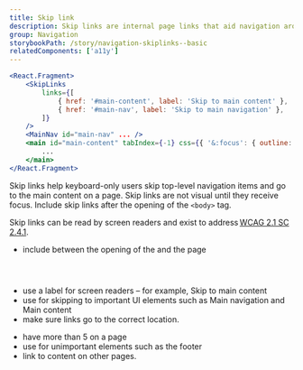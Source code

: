 ```yaml
---
title: Skip link
description: Skip links are internal page links that aid navigation around a page. They are detected by screen readers and help users quickly jump to and over content on the page.
group: Navigation
storybookPath: /story/navigation-skiplinks--basic
relatedComponents: ['a11y']
---
```


```jsx
<React.Fragment>
	<SkipLinks
		links={[
			{ href: '#main-content', label: 'Skip to main content' },
			{ href: '#main-nav', label: 'Skip to main navigation' },
		]}
	/>
	<MainNav id="main-nav" ... />
	<main id="main-content" tabIndex={-1} css={{ '&:focus': { outline: 'none' } }}>
		...
	</main>
</React.Fragment>
```

Skip links help keyboard-only users skip top-level navigation items and go to the main content on a page. Skip links are not visual until they receive focus. Include skip links after the opening of the `<body>` tag.

Skip links can be read by screen readers and exist to address [WCAG 2.1 SC 2.4.1](https://www.w3.org/WAI/WCAG21/Understanding/bypass-blocks.html).

<DoHeading />

- include between the opening of the <body> and the page <header>
- use a label for screen readers – for example, Skip to main content
- use for skipping to important UI elements such as Main navigation and Main content
- make sure links go to the correct location.

<DontHeading />

- have more than 5 on a page
- use for unimportant elements such as the footer
- link to content on other pages.
